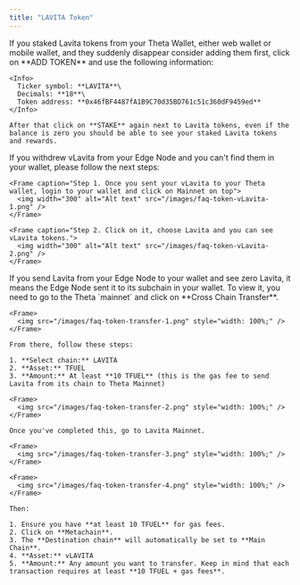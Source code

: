 ```yaml
---
title: "LAVITA Token"
---
```


<AccordionGroup>
  <Accordion title="Where is my staked LAVITA?" icon="alien-8bit">
    If you staked Lavita tokens from your Theta Wallet, either web wallet or mobile wallet, and they suddenly disappear consider adding them first, click on **ADD TOKEN** and use the following information:

    <Info>
      Ticker symbol: **LAVITA**\
      Decimals: **18**\
      Token address: **0x46fBF4487fA1B9C70d35BD761c51c360dF9459ed**
    </Info>

    After that click on **STAKE** again next to Lavita tokens, even if the balance is zero you should be able to see your staked Lavita tokens and rewards.
  </Accordion>

  <Accordion title="Where is my vLavita?" icon="alien-8bit">
    If you withdrew vLavita from your Edge Node and you can't find them in your wallet, please follow the next steps:

    <Frame caption="Step 1. Once you sent your vLavita to your Theta wallet, login to your wallet and click on Mainnet on top">
      <img width="300" alt="Alt text" src="/images/faq-token-vLavita-1.png" />
    </Frame>

    <Frame caption="Step 2. Click on it, choose Lavita and you can see vLavita tokens.">
      <img width="300" alt="Alt text" src="/images/faq-token-vLavita-2.png" />
    </Frame>
  </Accordion>

  <Accordion title="How does LAVITA Cross Chain Transfer work?" icon="alien-8bit">
    If you send Lavita from your Edge Node to your wallet and see zero Lavita, it means the Edge Node sent it to its subchain in your wallet. To view it, you need to go to the Theta `mainnet` and click on **Cross Chain Transfer**.

    <Frame>
      <img src="/images/faq-token-transfer-1.png" style="width: 100%;" />
    </Frame>

    From there, follow these steps:

    1. **Select chain:** LAVITA  
    2. **Asset:** TFUEL  
    3. **Amount:** At least **10 TFUEL** (this is the gas fee to send Lavita from its chain to Theta Mainnet)  

    <Frame>
      <img src="/images/faq-token-transfer-2.png" style="width: 100%;" />
    </Frame>

    Once you've completed this, go to Lavita Mainnet.

    <Frame>
      <img src="/images/faq-token-transfer-3.png" style="width: 100%;" />
    </Frame>

    <Frame>
      <img src="/images/faq-token-transfer-4.png" style="width: 100%;" />
    </Frame>

    Then:

    1. Ensure you have **at least 10 TFUEL** for gas fees.  
    2. Click on **Metachain**.  
    3. The **Destination chain** will automatically be set to **Main Chain**.  
    4. **Asset:** vLAVITA  
    5. **Amount:** Any amount you want to transfer. Keep in mind that each transaction requires at least **10 TFUEL + gas fees**.  
</Accordion>
</AccordionGroup>